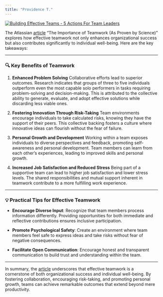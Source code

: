 ```yaml
---
title: "Providence T."
---
```


[![Building Effective Teams - 5 Actions For Team Leaders](https://tse2.mm.bing.net/th?id=OIP.viqTVjrPxicY14-vHDnpLgHaEu&pid=Api)](https://www.spearhead-training.co.uk/blog/5-things-team-leaders-do-to-build-an-effective-team)

The Atlassian [article](https://www.atlassian.com/blog/teamwork/the-importance-of-teamwork) "The Importance of Teamwork (As Proven by Science)" explores how effective teamwork not only enhances organizational success but also contributes significantly to individual well-being.
Here are the key takeaways:

------------------------------------------------------------------------

### 🔍 Key Benefits of Teamwork

1.  **Enhanced Problem Solving** Collaborative efforts lead to superior outcomes.
    Research indicates that groups of three to five individuals outperform even the most capable solo performers in tasks requiring problem-solving and decision-making.
    This is attributed to the collective ability to generate, evaluate, and adopt effective solutions while discarding less viable ones.

2.  **Fostering Innovation Through Risk-Taking** Team environments encourage individuals to take calculated risks, knowing they have the support of their peers.
    This collective backing fosters a culture where innovative ideas can flourish without the fear of failure.

3.  **Personal Growth and Development** Working within a team exposes individuals to diverse perspectives and feedback, promoting self-awareness and personal development.
    Team members can learn from each other's experiences, leading to improved skills and personal growth.

4.  **Increased Job Satisfaction and Reduced Stress** Being part of a supportive team can lead to higher job satisfaction and lower stress levels.
    The shared responsibilities and mutual support inherent in teamwork contribute to a more fulfilling work experience.

------------------------------------------------------------------------

### 💡 Practical Tips for Effective Teamwork

-   **Encourage Diverse Input**: Recognize that team members process information differently.
    Providing opportunities for both immediate and reflective contributions ensures inclusive participation.

-   **Promote Psychological Safety**: Create an environment where team members feel safe to express ideas and take risks without fear of negative consequences.

-   **Facilitate Open Communication**: Encourage honest and transparent communication to build trust and understanding within the team.

------------------------------------------------------------------------

In summary, the [article](https://www.atlassian.com/blog/teamwork/the-importance-of-teamwork) underscores that effective teamwork is a cornerstone of both organizational success and individual well-being.
By fostering collaboration, encouraging risk-taking, and promoting personal growth, teams can achieve remarkable outcomes that extend beyond mere productivity.
